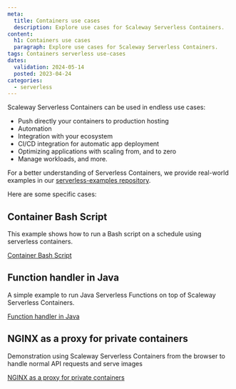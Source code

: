 ```yaml
---
meta:
  title: Containers use cases
  description: Explore use cases for Scaleway Serverless Containers.
content:
  h1: Containers use cases
  paragraph: Explore use cases for Scaleway Serverless Containers.
tags: Containers serverless use-cases
dates:
  validation: 2024-05-14
  posted: 2023-04-24
categories:
  - serverless
---
```


Scaleway Serverless Containers can be used in endless use cases:
- Push directly your containers to production hosting
- Automation
- Integration with your ecosystem
- CI/CD integration for automatic app deployment
- Optimizing applications with scaling from, and to zero
- Manage workloads, and more.

For a better understanding of Serverless Containers, we provide real-world examples in our [serverless-examples repository](https://github.com/scaleway/serverless-examples).

Here are some specific cases:

## Container Bash Script

This example shows how to run a Bash script on a schedule using serverless containers.

[Container Bash Script](https://github.com/scaleway/serverless-examples/blob/main/containers/bash-scheduled-job/README.md)

## Function handler in Java

A simple example to run Java Serverless Functions on top of Scaleway Serverless Containers.

[Function handler in Java](https://github.com/scaleway/serverless-examples/tree/main/containers/function-handler-java/README.md)

## NGINX as a proxy for private containers

Demonstration using Scaleway Serverless Containers from the browser to handle normal API requests and serve images

[NGINX as a proxy for private containers](https://github.com/scaleway/serverless-examples/tree/main/containers/nginx-cors-private-python/README.md)